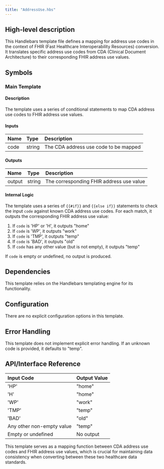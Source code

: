 ```yaml
---
title: "AddressUse.hbs"
---
```


## High-level description
This Handlebars template file defines a mapping for address use codes in the context of FHIR (Fast Healthcare Interoperability Resources) conversion. It translates specific address use codes from CDA (Clinical Document Architecture) to their corresponding FHIR address use values.

## Symbols

### Main Template
#### Description
The template uses a series of conditional statements to map CDA address use codes to FHIR address use values.

#### Inputs
| Name | Type | Description |
|:-----|:-----|:------------|
| code | string | The CDA address use code to be mapped |

#### Outputs
| Name | Type | Description |
|:-----|:-----|:------------|
| output | string | The corresponding FHIR address use value |

#### Internal Logic
The template uses a series of `{{#if}}` and `{{else if}}` statements to check the input `code` against known CDA address use codes. For each match, it outputs the corresponding FHIR address use value:

1. If `code` is 'HP' or 'H', it outputs "home"
2. If `code` is 'WP', it outputs "work"
3. If `code` is 'TMP', it outputs "temp"
4. If `code` is 'BAD', it outputs "old"
5. If `code` has any other value (but is not empty), it outputs "temp"

If `code` is empty or undefined, no output is produced.

## Dependencies
This template relies on the Handlebars templating engine for its functionality.

## Configuration
There are no explicit configuration options in this template.

## Error Handling
This template does not implement explicit error handling. If an unknown code is provided, it defaults to "temp".

## API/Interface Reference
| Input Code | Output Value |
|:-----------|:-------------|
| 'HP' | "home" |
| 'H' | "home" |
| 'WP' | "work" |
| 'TMP' | "temp" |
| 'BAD' | "old" |
| Any other non-empty value | "temp" |
| Empty or undefined | No output |

This template serves as a mapping function between CDA address use codes and FHIR address use values, which is crucial for maintaining data consistency when converting between these two healthcare data standards.